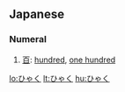 == Japanese ==
===Numeral===
{{ja-noun|h|rom=hyaku}}

# [[百]]: [[hundred]], [[one hundred]]

[[lo:ひゃく]]
[[lt:ひゃく]]
[[hu:ひゃく]]